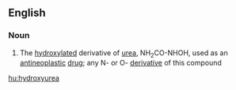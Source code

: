 ==English==

===Noun===
{{wikipedia}}
{{en-noun|-|s}}

#{{organic compound}} The [[hydroxylated]] derivative of [[urea]], NH<sub>2</sub>CO-NHOH, used as an [[antineoplastic]] [[drug]]; any N- or O- [[derivative]] of this compound

[[hu:hydroxyurea]]